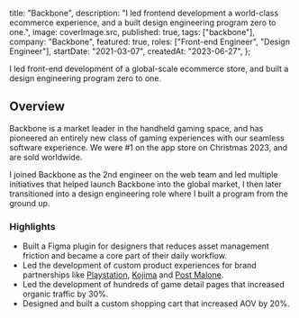 
  title: "Backbone",
  description:
    "I led frontend development a world-class ecommerce experience, and a built design engineering program zero to one.",
  image: coverImage.src,
  published: true,
  tags: ["backbone"],
  company: "Backbone",
  featured: true,
  roles: ["Front-end Engineer", "Design Engineer"],
  startDate: "2021-03-07",
  createdAt: "2023-06-27",
};

<PageTitle>
  I led front-end development of a global-scale ecommerce store, and built a
  design engineering program
  <PageTitleHighlight>zero to one.</PageTitleHighlight>
</PageTitle>

<EntryImageWithCaption src={meta.image} caption="Backbone One" />

## Overview

Backbone is a market leader in the handheld gaming space, and has pioneered an entirely new class of gaming experiences with our seamless software experience. We were #1 on the app store on Christmas 2023, and are sold worldwide.

I joined Backbone as the 2nd engineer on the web team and led multiple initiatives that helped launch Backbone into the global market, I then later transitioned into a design engineering role where I built a program from the ground up.

### Highlights

- Built a Figma plugin for designers that reduces asset management friction and became a core part of their daily workflow.
- Led the development of custom product experiences for brand partnerships like [Playstation](https://www.playbackbone.com/playstation), [Kojima](https://playbackbone.com/blog/death-stranding-limited-edition-controller/) and [Post Malone](https://www.playbackbone.com/post-malone).
- Led the development of hundreds of game detail pages that increased organic traffic by 30%.
- Designed and built a custom shopping cart that increased AOV by 20%.

[//]: #
[//]: # "## Related Projects"
[//]: #
[//]: # "- [Building a Design Engineering program zero to one](/notes/building-a-design-engineering-program)"
[//]: # "- [Backbone GamesDB Figma Plugin](/notes/backbone-gamesdb-figma-plugin)"
[//]: # "- [Backbone Discovery Queue](/notes/backbone-discovery-queue)"
[//]: # "- [3d Product Viewer on playbackbone.com](/notes/3d-product-viewer)"
[//]: # "- [Interaction design on playbackbone.com](/notes/interaction-design-on-playbackbone)"
